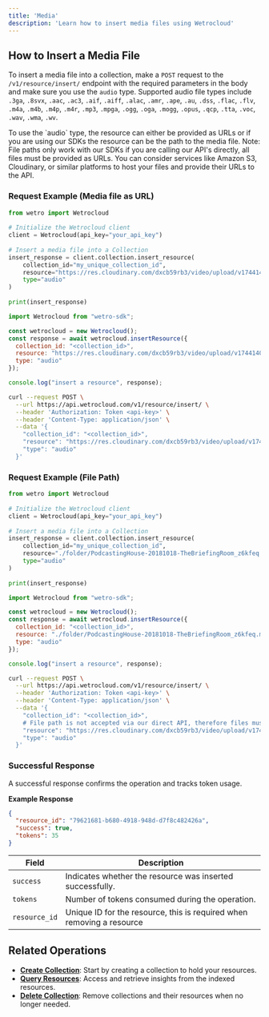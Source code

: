 ```yaml
---
title: 'Media'
description: 'Learn how to insert media files using Wetrocloud'
---
```


## How to Insert a Media File

To insert a media file into a collection, make a `POST` request to the `/v1/resource/insert/` endpoint with the required parameters in the body and make sure you use the `audio` type.
Supported audio file types include `.3ga`, `.8svx`, `.aac`, `.ac3`, `.aif`, `.aiff`, `.alac`, `.amr`, `.ape`, `.au`, `.dss`, `.flac`, `.flv`, `.m4a`, `.m4b`, `.m4p`, `.m4r`, `.mp3`, `.mpga`, `.ogg`, `.oga`, `.mogg`, `.opus`, `.qcp`, `.tta`, `.voc`, `.wav`, `.wma`, `.wv`.

<Note>
To use the `audio` type, the resource can either be provided as URLs or if you are using our SDKs the resource can be the path to the media file.
Note: File paths only work with our SDKs if you are calling our API's directly, all files must be provided as URLs. You can consider services like Amazon S3, Cloudinary, or similar platforms to host your files and provide their URLs to the API. 
</Note>

### Request Example (Media file as URL)
<CodeGroup>
 
```python Python
from wetro import Wetrocloud
    
# Initialize the Wetrocloud client
client = Wetrocloud(api_key="your_api_key")
    
# Insert a media file into a Collection
insert_response = client.collection.insert_resource(
    collection_id="my_unique_collection_id",
    resource="https://res.cloudinary.com/dxcb59rb3/video/upload/v1744140560/PodcastingHouse-20181018-TheBriefingRoom_z6kfeq.mp3", 
    type="audio"
)
    
print(insert_response)
```

```javascript Javascript
import Wetrocloud from "wetro-sdk";

const wetrocloud = new Wetrocloud();
const response = await wetrocloud.insertResource({
  collection_id: "<collection_id>",
  resource: "https://res.cloudinary.com/dxcb59rb3/video/upload/v1744140560/PodcastingHouse-20181018-TheBriefingRoom_z6kfeq.mp3",
  type: "audio"
});

console.log("insert a resource", response);
```

```bash cURL
curl --request POST \
  --url https://api.wetrocloud.com/v1/resource/insert/ \
  --header 'Authorization: Token <api-key>' \
  --header 'Content-Type: application/json' \
  --data '{
    "collection_id": "<collection_id>",
    "resource": "https://res.cloudinary.com/dxcb59rb3/video/upload/v1744140560/PodcastingHouse-20181018-TheBriefingRoom_z6kfeq.mp3",
    "type": "audio"
  }'
```
</CodeGroup>

### Request Example (File Path)
<CodeGroup>
 
```python Python
from wetro import Wetrocloud
    
# Initialize the Wetrocloud client
client = Wetrocloud(api_key="your_api_key")
    
# Insert a media file into a Collection
insert_response = client.collection.insert_resource(
    collection_id="my_unique_collection_id",
    resource="./folder/PodcastingHouse-20181018-TheBriefingRoom_z6kfeq.mp3", # Replace with your actual file path
    type="audio"
)
    
print(insert_response)
```

```javascript Javascript
import Wetrocloud from "wetro-sdk";

const wetrocloud = new Wetrocloud();
const response = await wetrocloud.insertResource({
  collection_id: "<collection_id>",
  resource: "./folder/PodcastingHouse-20181018-TheBriefingRoom_z6kfeq.mp3", // Replace with your actual file path
  type: "audio"
});

console.log("insert a resource", response);
```

```bash cURL
curl --request POST \
  --url https://api.wetrocloud.com/v1/resource/insert/ \
  --header 'Authorization: Token <api-key>' \
  --header 'Content-Type: application/json' \
  --data '{
    "collection_id": "<collection_id>",
    # File path is not accepted via our direct API, therefore files must be provided as URL
    "resource": "https://res.cloudinary.com/dxcb59rb3/video/upload/v1744140560/PodcastingHouse-20181018-TheBriefingRoom_z6kfeq.mp3",
    "type": "audio"
  }'
```
</CodeGroup>

### Successful Response

A successful response confirms the operation and tracks token usage.

**Example Response**

```json
{
  "resource_id": "79621681-b680-4918-948d-d7f8c482426a",
  "success": true,
  "tokens": 35
}
```

| Field      | Description                                     |
|------------|-------------------------------------------------|
| `success`  | Indicates whether the resource was inserted successfully. |
| `tokens`   | Number of tokens consumed during the operation. |
| `resource_id`   | Unique ID for the resource, this is required when removing a resource |

## Related Operations

- **[Create Collection](create)**: Start by creating a collection to hold your resources.
- **[Query Resources](query)**: Access and retrieve insights from the indexed resources.
- **[Delete Collection](delete)**: Remove collections and their resources when no longer needed.
